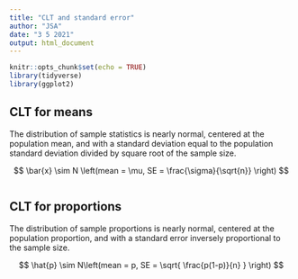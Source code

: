 ```yaml
---
title: "CLT and standard error"
author: "JSA"
date: "3 5 2021"
output: html_document
---
```


```r
knitr::opts_chunk$set(echo = TRUE)
library(tidyverse)
library(ggplot2)

```

## CLT for means

The distribution of sample statistics is nearly normal, centered at the population mean, and with a standard deviation equal to the population standard deviation divided by square root of the sample size.

$$ \bar{x} \sim N \left(mean = \mu, SE = \frac{\sigma}{\sqrt{n}} \right) $$


```r



```

## CLT for proportions

The distribution of sample proportions is nearly normal, centered at the population proportion, and with a standard error inversely proportional to the sample size.


$$ \hat{p} \sim N\left(mean = p, SE = \sqrt{  \frac{p(1-p)}{n}  } \right) $$